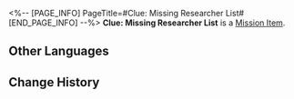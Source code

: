 <%-- [PAGE_INFO]
PageTitle=#Clue: Missing Researcher List#
[END_PAGE_INFO] --%>
{{Item Infobox
|id          = 140326
|image       = Item Clue- Missing Researcher List.png{{subst:void|<!--$UPLOAD:<<SpriteOutput/ItemFigures/140326.png>-<Item Clue- Missing Researcher List.png>-<Item Icons>>-->}}
|type        = Mission Item
|invCategory = Missions
|rarity      = 3
|effect      = 
|description = Arlan compiled a list of victims during the investigation of the spontaneous human body combustion incidents. On the surface, these people have nothing in common with each other, but perceptive ones like Pamela still found subtle connections between them.
}}
'''Clue: Missing Researcher List''' is a [[Mission Item]].

==Other Languages==
{{Other Languages
|en   = Clue: Missing Researcher List
|zhs  = 线索信息·失踪科员名单
|zht  = 線索資訊•失蹤組員名單
|ja   = 手がかり・行方不明になったスタッフのリスト
|ko   = 단서 정보•실종 연구원 명단
|es   = Pista: Lista de los investigadores desaparecidos
|fr   = Indice&nbsp;: Liste de chercheurs
|ru   = Улика: Список пропавших исследователей
|th   = เบาะแส: รายชื่อนักวิจัยที่หายไป
|vi   = Thông Tin Mấu Chốt - Danh Sách Nhà Nghiên Cứu Mất Tích
|de   = Hinweis: Liste der verschwundenen Forscher
|id   = Petunjuk: Daftar Peneliti yang Hilang
|pt   = Pista: Lista de Pesquisadores Desaparecidos
}}

==Change History==
{{Change History|1.6}}